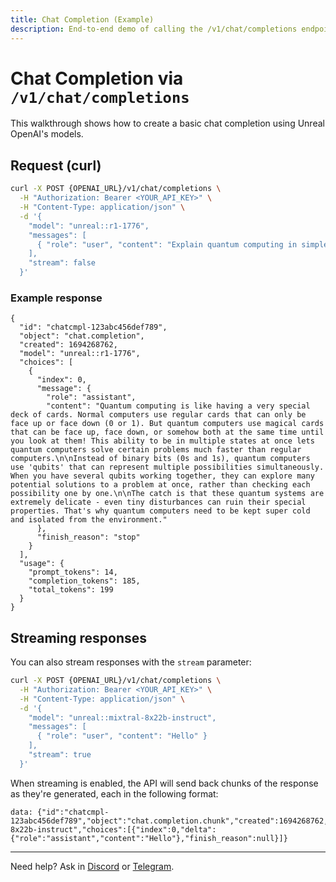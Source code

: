 ```yaml
---
title: Chat Completion (Example)
description: End-to-end demo of calling the /v1/chat/completions endpoint.
---
```



# Chat Completion via `/v1/chat/completions`

This walkthrough shows how to create a basic chat completion using Unreal OpenAI's models.

## Request (curl)

```bash
curl -X POST {OPENAI_URL}/v1/chat/completions \
  -H "Authorization: Bearer <YOUR_API_KEY>" \
  -H "Content-Type: application/json" \
  -d '{
    "model": "unreal::r1-1776",
    "messages": [
      { "role": "user", "content": "Explain quantum computing in simple terms" }
    ],
    "stream": false
  }'
```

### Example response

```jsonc
{
  "id": "chatcmpl-123abc456def789",
  "object": "chat.completion",
  "created": 1694268762,
  "model": "unreal::r1-1776",
  "choices": [
    {
      "index": 0,
      "message": {
        "role": "assistant",
        "content": "Quantum computing is like having a very special deck of cards. Normal computers use regular cards that can only be face up or face down (0 or 1). But quantum computers use magical cards that can be face up, face down, or somehow both at the same time until you look at them! This ability to be in multiple states at once lets quantum computers solve certain problems much faster than regular computers.\n\nInstead of binary bits (0s and 1s), quantum computers use 'qubits' that can represent multiple possibilities simultaneously. When you have several qubits working together, they can explore many potential solutions to a problem at once, rather than checking each possibility one by one.\n\nThe catch is that these quantum systems are extremely delicate - even tiny disturbances can ruin their special properties. That's why quantum computers need to be kept super cold and isolated from the environment."
      },
      "finish_reason": "stop"
    }
  ],
  "usage": {
    "prompt_tokens": 14,
    "completion_tokens": 185,
    "total_tokens": 199
  }
}
```

## Streaming responses

You can also stream responses with the `stream` parameter:

```bash
curl -X POST {OPENAI_URL}/v1/chat/completions \
  -H "Authorization: Bearer <YOUR_API_KEY>" \
  -H "Content-Type: application/json" \
  -d '{
    "model": "unreal::mixtral-8x22b-instruct",
    "messages": [
      { "role": "user", "content": "Hello" }
    ],
    "stream": true
  }'
```

When streaming is enabled, the API will send back chunks of the response as they're generated, each in the following format:

```jsonc
data: {"id":"chatcmpl-123abc456def789","object":"chat.completion.chunk","created":1694268762,"model":"unreal::mixtral-8x22b-instruct","choices":[{"index":0,"delta":{"role":"assistant","content":"Hello"},"finish_reason":null}]}
```

---

Need help? Ask in <a href={DISCORD_URL}>Discord</a> or <a href={TELEGRAM_URL}>Telegram</a>.
